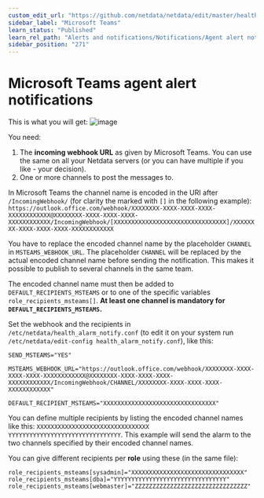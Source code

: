 ```yaml
---
custom_edit_url: "https://github.com/netdata/netdata/edit/master/health/notifications/msteams/README.md"
sidebar_label: "Microsoft Teams"
learn_status: "Published"
learn_rel_path: "Alerts and notifications/Notifications/Agent alert notifications"
sidebar_position: "271"
---
```



# Microsoft Teams agent alert notifications

This is what you will get:
![image](https://user-images.githubusercontent.com/1122372/92710359-0385e680-f358-11ea-8c52-f366a4fb57dd.png)

You need:

1.  The **incoming webhook URL** as given by Microsoft Teams. You can use the same on all your Netdata servers (or you can have multiple if you like - your decision).
2.  One or more channels to post the messages to.

In Microsoft Teams the channel name is encoded in the URI after `/IncomingWebhook/` (for clarity the marked with `[]` in the following example): `https://outlook.office.com/webhook/XXXXXXXX-XXXX-XXXX-XXXX-XXXXXXXXXXXX@XXXXXXXX-XXXX-XXXX-XXXX-XXXXXXXXXXXX/IncomingWebhook/[XXXXXXXXXXXXXXXXXXXXXXXXXXXXXXXX]/XXXXXXXX-XXXX-XXXX-XXXX-XXXXXXXXXXXX`

You have to replace the encoded channel name by the placeholder `CHANNEL` in `MSTEAMS_WEBHOOK_URL`. The placeholder `CHANNEL` will be replaced by the actual encoded channel name before sending the notification. This makes it possible to publish to several channels in the same team.

The encoded channel name must then be added to `DEFAULT_RECIPIENTS_MSTEAMS` or to one of the specific variables `role_recipients_msteams[]`. **At least one channel is mandatory for `DEFAULT_RECIPIENTS_MSTEAMS`.**

Set the webhook and the recipients in `/etc/netdata/health_alarm_notify.conf` (to edit it on your system run `/etc/netdata/edit-config health_alarm_notify.conf`), like this:

```
SEND_MSTEAMS="YES"

MSTEAMS_WEBHOOK_URL="https://outlook.office.com/webhook/XXXXXXXX-XXXX-XXXX-XXXX-XXXXXXXXXXXX@XXXXXXXX-XXXX-XXXX-XXXX-XXXXXXXXXXXX/IncomingWebhook/CHANNEL/XXXXXXXX-XXXX-XXXX-XXXX-XXXXXXXXXXXX"

DEFAULT_RECIPIENT_MSTEAMS="XXXXXXXXXXXXXXXXXXXXXXXXXXXXXXXX"
```

You can define multiple recipients by listing the encoded channel names like this: `XXXXXXXXXXXXXXXXXXXXXXXXXXXXXXXX YYYYYYYYYYYYYYYYYYYYYYYYYYYYYYYY`. 
This example will send the alarm to the two channels specified by their encoded channel names.

You can give different recipients per **role** using these (in the same file):

```
role_recipients_msteams[sysadmin]="XXXXXXXXXXXXXXXXXXXXXXXXXXXXXXXX"
role_recipients_msteams[dba]="YYYYYYYYYYYYYYYYYYYYYYYYYYYYYYYY"
role_recipients_msteams[webmaster]="ZZZZZZZZZZZZZZZZZZZZZZZZZZZZZZZZ"
```


